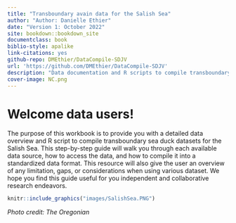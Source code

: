 ```yaml
---
title: "Transboundary avain data for the Salish Sea"
author: "Author: Danielle Ethier"
date: "Version 1: October 2022"
site: bookdown::bookdown_site
documentclass: book
biblio-style: apalike
link-citations: yes
github-repo: DMEthier/DataCompile-SDJV
url: 'https://github.com/DMEthier/DataCompile-SDJV'
description: "Data documentation and R scripts to compile transboundary sea duck data for the Salish Sea"
cover-image: NC.png
---
```


# Welcome data users! {.unnumbered}

The purpose of this workbook is to provide you with a detailed data overview and R script to compile transboundary sea duck datasets for the Salish Sea. This step-by-step guide will walk you through each available data source, how to access the data, and how to compile it into a standardized data format. This resource will also give the user an overview of any limitation, gaps, or considerations when using various dataset. We hope you find this guide useful for you independent and collaborative research endeavors.

```r
knitr::include_graphics("images/SalishSea.PNG")
```

*Photo credit: The Oregonian*

